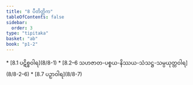 ```yaml
---
title: "8 ပီတိတ္တိက"
tableOfContents: false
sidebar:
  order: 3
type: "tipitaka"
basket: "ab"
book: "p1-2"
---
```



<DynamicBreadcrumb />



<TableOfContents book="p1-2" section="8">
* [8.1 ပဋိစ္စဝါရ](8/8-1)
* [8.2–6 သဟဇာတ-ပစ္စယ-နိဿယ-သံသဋ္ဌ-သမ္ပယုတ္တဝါရ](8/8-2–6)
* [8.7 ပဉှာဝါရ](8/8-7)
</TableOfContents>
